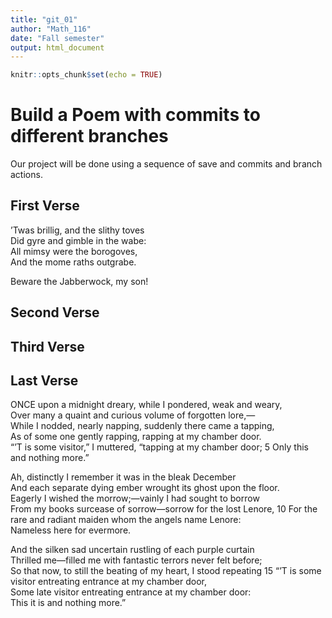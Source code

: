 ---
title: "git_01"
author: "Math_116"
date: "Fall semester"
output: html_document
---

```{r setup, include=FALSE}
knitr::opts_chunk$set(echo = TRUE)
```
# Build a Poem with commits to different branches
Our project will be done using a sequence of save and commits and branch actions.
<!-- Do not modify or change any text in "!--" bracketed areas such as this --- these are instructions to
you, if you change any of this the git program will notice it and compromise your git merging strategy !-->

## First Verse 
<!--Put the first five lines of a poem by Lewis Carrol in this section!-->
’Twas brillig, and the slithy toves   
      Did gyre and gimble in the wabe:   
All mimsy were the borogoves,   
      And the mome raths outgrabe.   

Beware the Jabberwock, my son!

## Second Verse
<!--Put the first five lines of a poem by Robert Frost here!-->

## Third Verse
<!--Put the first two verses of The Walrus and the Carpenter here!-->

## Last Verse
<!--Put a short poem of your choice 8-20 lines,here!-->
ONCE upon a midnight dreary, while I pondered, weak and weary,	 
Over many a quaint and curious volume of forgotten lore,—	 
While I nodded, nearly napping, suddenly there came a tapping,	 
As of some one gently rapping, rapping at my chamber door.	 
"'T is some visitor," I muttered, "tapping at my chamber door;	         5
    Only this and nothing more."	 
  
Ah, distinctly I remember it was in the bleak December	 
And each separate dying ember wrought its ghost upon the floor.	 
Eagerly I wished the morrow;—vainly I had sought to borrow	 
From my books surcease of sorrow—sorrow for the lost Lenore,	  10
For the rare and radiant maiden whom the angels name Lenore:	 
    Nameless here for evermore.	 
  
And the silken sad uncertain rustling of each purple curtain	 
Thrilled me—filled me with fantastic terrors never felt before;	 
So that now, to still the beating of my heart, I stood repeating	  15
"'T is some visitor entreating entrance at my chamber door,	 
Some late visitor entreating entrance at my chamber door:	 
    This it is and nothing more."